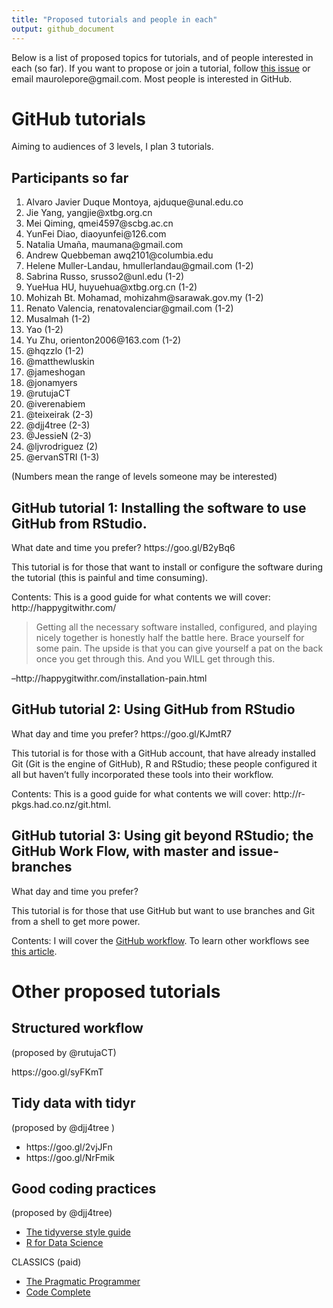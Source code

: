 ```yaml
---
title: "Proposed tutorials and people in each"
output: github_document
---
```


Below is a list of proposed topics for tutorials, and of people interested in each (so far). If you want to propose or join a tutorial, follow [this issue](https://github.com/forestgeo/forum/issues/2) or email maurolepore@gmail.com. Most people is interested in GitHub.





# GitHub tutorials

Aiming to audiences of 3 levels, I plan 3 tutorials.



## Participants so far

1. Alvaro Javier Duque Montoya, ajduque@unal.edu.co
1. Jie Yang, yangjie@xtbg.org.cn
1. Mei Qiming, qmei4597@scbg.ac.cn
1. YunFei Diao, diaoyunfei@126.com
1. Natalia Umaña, maumana@gmail.com
1. Andrew Quebbeman awq2101@columbia.edu
1. Helene Muller-Landau, hmullerlandau@gmail.com (1-2)
1. Sabrina Russo, srusso2@unl.edu (1-2)
1. YueHua HU, huyuehua@xtbg.org.cn (1-2)
1. Mohizah Bt. Mohamad, mohizahm@sarawak.gov.my (1-2)
1. Renato Valencia, renatovalenciar@gmail.com (1-2)
1. Musalmah (1-2)
1. Yao (1-2)
1. Yu Zhu, orienton2006@163.com (1-2)
1. @hqzzlo (1-2)
1. @matthewluskin
1. @jameshogan
1. @jonamyers
1. @rutujaCT
1. @iverenabiem
1. @teixeirak (2-3)
1. @djj4tree (2-3)
1. @JessieN (2-3)
1. @ljvrodriguez (2)
1. @ervanSTRI (1-3)

(Numbers mean the range of levels someone may be interested)



## GitHub tutorial 1: Installing the software to use GitHub from RStudio.

What date and time you prefer? https://goo.gl/B2yBq6

This tutorial is for those that want to install or configure the software during the tutorial (this is painful and time consuming). 

Contents: This is a good guide for what contents we will cover: http://happygitwithr.com/

> Getting all the necessary software installed, configured, and playing nicely together is honestly half the battle here. Brace yourself for some pain. The upside is that you can give yourself a pat on the back once you get through this. And you WILL get through this.

--http://happygitwithr.com/installation-pain.html



## GitHub tutorial 2: Using GitHub from RStudio

What day and time you prefer? https://goo.gl/KJmtR7

This tutorial is for those with a GitHub account, that have already installed Git (Git is the engine of GitHub), R and RStudio; these people configured it all but haven't fully incorporated these tools into their workflow.

Contents: This is a good guide for what contents we will cover: http://r-pkgs.had.co.nz/git.html.



## GitHub tutorial 3: Using git beyond RStudio; the GitHub Work Flow, with master and issue-branches

What day and time you prefer? 

This tutorial is for those that use GitHub but want to use branches and Git from a shell to get more power.

Contents: I will cover the [GitHub workflow](http://scottchacon.com/2011/08/31/github-flow.html). To learn other workflows see [this article](http://nvie.com/posts/a-successful-git-branching-model/).



# Other proposed tutorials



## Structured workflow

(proposed by @rutujaCT)

https://goo.gl/syFKmT



## Tidy data with tidyr

(proposed by @djj4tree )

- https://goo.gl/2vjJFn
- https://goo.gl/NrFmik

## Good coding practices

(proposed by @djj4tree)

- [The tidyverse style guide](http://style.tidyverse.org/)
- [R for Data Science](http://r4ds.had.co.nz/)

CLASSICS (paid)

- [The Pragmatic Programmer](https://pragprog.com/book/tpp/the-pragmatic-programmer)
- [Code Complete](https://www.amazon.com/Code-Complete-Practical-Handbook-Construction/dp/0735619670)




